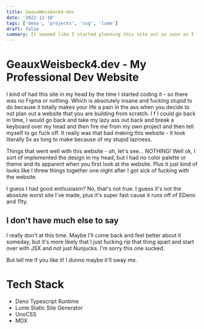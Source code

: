 ```yaml
---
title: GeauxWeisbeck4-dev
date: '2022-12-10'
tags: ['deno', 'projects', 'ssg', 'lume']
draft: false
summary: It seemed like I started planning this site out as soon as I finished the first version of GeauxWeiseck4.dev - I think I'll be changing it again soon as well for various reasons, but this was great practice..
---
```


# GeauxWeisbeck4.dev - My Professional Dev Website

I kind of had this site in my head by the time I started coding it - so there was no Figma or nothing. Which is absolutely insane and fucking stupid to do because it totally makes your life a pain in the ass when you decide to not plan out a website that you are building from scratch. I f I could go back in time, I would go back and take my lazy ass out back and break a keyboard over my head and then fire me from my own project and then tell myself to go fuck off. It really was that bad making this website - it took literally 5x as long to make because of my stupid laziness.

Things that went well with this website - oh, let's see... NOTHING! Well ok, I sort of implemented the design in my head, but I had no color palette or theme and its apparent when you first look at the website. Plus it just kind of looks like I threw things together one night after I got sick of fucking with the website.

I guess I had good enthusiasm? No, that's not true. I guess it's not the aboslute worst site I've made, plus it's super fast cause it runs off of EDeno and 11ty.

## I don't have much else to say

I really don't at this time. Maybe I'll come back and feel better about it someday, but it's more likely that I just fucking rip that thing apart and start over with JSX and not just Nunjucks. I'm sorry this one sucked.

But tell me if you like it! I dunno maybe it'll sway me.

# Tech Stack

- Deno Typescript Runtime
- Lume Static Site Generator
- UnoCSS
- MDX
